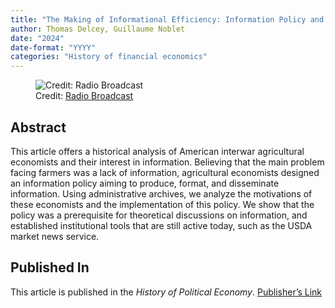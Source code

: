 ```yaml
---
title: "The Making of Informational Efficiency: Information Policy and Theory in Interwar Agricultural Economics"
author: Thomas Delcey, Guillaume Noblet
date: "2024"
date-format: "YYYY"
categories: "History of financial economics"
---
```


![Credit: [Radio Broadcast](https://babel.hathitrust.org/cgi/pt?id=mdp.39015011441048&view=1up&seq=198&skin=2021)](picture.png)

## Abstract

This article offers a historical analysis of American interwar agricultural economists and their interest in information. Believing that the main problem facing farmers was a lack of information, agricultural economists designed an information policy aiming to produce, format, and disseminate information. Using administrative archives, we analyze the motivations of these economists and the implementation of this policy. We show that the policy was a prerequisite for theoretical discussions on information, and established institutional tools that are still active today, such as the USDA market news service.

## Published In

This article is published in the *History of Political Economy*. [Publisher's Link](https://doi.org/10.1215/00182702-11242749)



